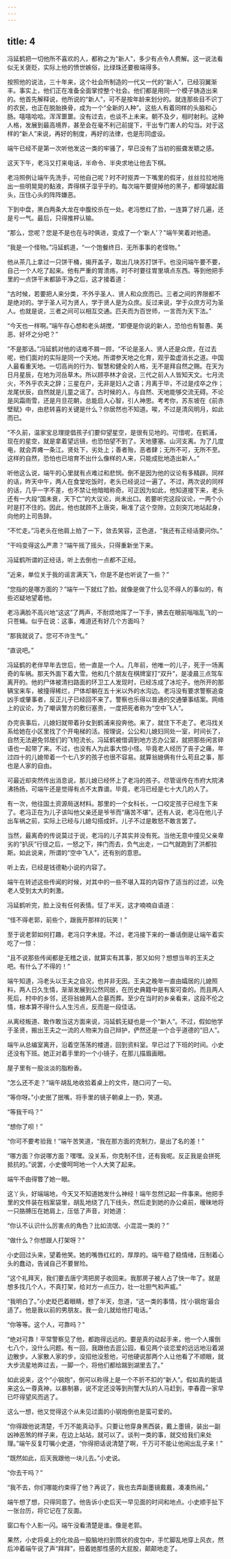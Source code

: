 ```yaml
---
---
---
```

title: 4
---




冯延鹤把一切他所不喜欢的人，都称之为“新人”，多少有点令人费解。这一说法看似无关褒贬，实际上他的愤世嫉俗，比绿珠还要极端得多。

按照他的说法，三十年来，这个社会所制造的一代又一代的“新人”，已经羽翼渐丰。事实上，他们正在准备全面掌控整个社会。他们都是用同一个模子铸造出来的。他首先解释说，他所说的“新人”，可不是按年龄来划分的。就连那些目不识丁的农民，也正在脱胎换骨，成为一个“全新的人种”。这些人有着同样的头脑和心肠。嘻嘻哈哈。浑浑噩噩。没有过去，也谈不上未来。朝不及夕，相时射利。这种人格，发展到最高境界，甚至会在毫不利己前提下，干出专门害人的勾当。对于这样的“新人”来说，再好的制度，再好的法律，也是形同虚设。

端午已经不是第一次听他发这一类的牢骚了，早已没有了当初的振聋发聩之感。

这天下午，老冯又打来电话，半命令、半央求地让他去下棋。

老冯照例让端午先洗手，可他自己呢？时不时抠弄一下嘴里的假牙，丝丝拉拉地拖出一些明晃晃的黏液，弄得棋子湿乎乎的。每次端午要提掉他的黑子，都得皱起眉头，压住心头的阵阵嫌恶。

下到中盘，黑白两条大龙在中腹绞杀在一处。老冯憋红了脸，一连算了好几遍，还是亏一气。最后，只得推枰认输。

“那么，您呢？您是不是也在与时俱进，变成了一个‘新人’？”端午笑着对他道。

“我是一个怪物。”冯延鹤道，“一个饱餐终日、无所事事的老怪物。”

他从茶几上拿过一只饼干桶，揭开盖子，取出几块苏打饼干。也没问端午要不要，自己一个人吃了起来。他有严重的胃溃疡，时不时要往胃里填点东西。等到他把手里的一点饼干末都舔干净之后，这才接着道：

“古时候，若要把人来分类，不外乎圣人、贤人和众庶而已。三者之间的界限都不是绝对的。学于圣人可为贤人，学于贤人是为众庶。反过来说，学于众庶方可为圣人。也就是说，三者之间可以相互交通。匹夫而为百世师，一言而为天下法。”

“今天也一样啊。”端午存心想和老头胡搅，“即便是你说的新人，恐怕也有智愚、美恶、好坏之分吧？”

“不是那话。”冯延鹤对他的诘难不屑一顾，“不论是圣人、贤人还是众庶，在过去呢，他们面对的实际是同一个天地。所谓参天地之化育，观乎盈虚消长之道。中国人最看重天地。一切高尚的行为、智慧和健全的人格，无不是拜自然之赐。在天为日月星辰，在地为河岳草木。所以顾亭林才会说，三代之前人人皆知天文。七月流火，不外乎农夫之辞；三星在户，无非是妇人之语；月离于毕，不过是戍卒之作；龙尾伏辰，自然就是儿童之谣了。古时候的人，与自然、天地能够交流无碍。不论是风霜雨雪，还是月旦花朝，总能启人心智，引人神思。考考你，苏东坡在《前赤壁赋》中，由悲转喜的关键是什么？你居然也不知道。唉，不过是清风明月，如此而已。

“不久前，温家宝总理提倡孩子们要仰望星空，是很有见地的。可惜呢，在鹤浦，现在的星空，就是拿着望远镜，也恐怕望不到了。天地壅塞。山河支离。为了几度电，就会弄瘫一条江。贤处下，劣处上；善者殆，恶者肆；无所不可，无所不至。这样的自然，恐怕也已培育不出什么像样的人来，只能成批地造出新人。”

听他这么说，端午的心里就有点难过和悲悯。倒不是因为他的议论有多精辟。同样的话，昨天中午，两人在食堂吃饭时，老头已经说过一遍了。不过，两次说的同样的话，几乎一字不差，也不禁让他暗暗称奇。可正因为如此，他知道接下来，老头还有一大段“国未衰，天下亡”的大议论，尚未出口。若要听完这段议论，一两个小时是打不住的。因此，他也就顾不上唐突，瞅准了这个空隙，立刻突兀地站起身，向他的上司告辞。

“不忙走。”冯老头在他肩上拍了一下，敛去笑容，正色道，“我还有正经话要问你。”

“干吗变得这么严肃？”端午摇了摇头，只得重新坐下来。

冯延鹤所谓的正经话，听上去倒也一点都不正经。

“近来，单位关于我的谣言满天飞，你是不是也听说了一些？”

“您指的是哪方面的？”端午一下就红了脸。就像是做了什么见不得人的事似的，有些迟疑地望着他。

老冯满脸不高兴地“这这”了两声，不耐烦地挥了一下手，拂去在眼前嗡嗡乱飞的一只苍蝇。似乎在说：这事，难道还有好几个方面吗？

“那我就说了。您可不许生气。”

“直说吧。”





冯延鹤的老伴早年去世后，他一直是一个人。几年前，他唯一的儿子，死于一场离奇的车祸。那天外面下着大雪。他和几个朋友在棋牌室打“双升”，是凌晨三点驾车离开的。他的尸体被清扫路面的环卫工人发现时，已经冻成了冰坨子。他所开的那辆宝来车，被撞得稀烂，尸体却躺在五十米以外的水沟边。老冯没有要求警察追查凶手或肇事者，反正儿子已经回不来了。警察也乐得以普通的交通肇事结案。网络上的议论，为了嘲讽警方的敷衍塞责，一度把死者称为“空中飞人”。

办完丧事后，儿媳妇就带着孙女到鹤浦来投奔他。来了，就住下不走了。老冯找关系给她在小区里找了个开电梯的活。按理说，公公和儿媳妇同处一室，时间长了，自然无法避免邻居们的飞短流长。冯延鹤被借调到地方志办公室，就把那些闲言碎语也一起带了来。不过，也没有人为此事大惊小怪。毕竟老人经历了丧子之痛，年过四十的儿媳带着一个七八岁的孩子也很不容易。就算翁媳俩有什么苟且之事，那也是人家的自由。

可最近却突然传出消息说，那儿媳已经怀上了老冯的孩子。尽管谣传在市府大院沸沸扬扬，可端午还是觉得有点不太靠谱。毕竟，老冯已经是七十大几的人了。

有一次，他往国土资源局送材料。那里的一个女科长，一口咬定孩子已经生下来了。老冯正在为儿子该叫他父亲还是爷爷而“痛苦不堪”。还有人说，老冯在他儿子出车祸之前，实际上已经与儿媳勾搭成奸。儿子不过是敢怒不敢言罢了。

当然，最离奇的传说莫过于说，老冯的儿子其实并没有死。当他无意中撞见父亲卑劣的“扒灰”行径之后，一怒之下，摔门而去，负气出走，一口气就跑到了洪都拉斯。如此说来，所谓的“空中飞人”，还有别的意思。

听上去，已经是钱德勒小说的内容了。

端午在转述这些传闻的时候，对其中的一些不堪入耳的内容作了适当的过滤，以免老人受到太大的刺激。

冯延鹤听完，脸上没有任何表情。怔了半天，这才喃喃自语道：

“怪不得老郭，前些个，跟我开那样的玩笑！”

至于说老郭如何打趣，老冯只字未提。不过，老冯接下来的一番话倒是让端午着实吃了一惊：

“且不说那些传闻都是无稽之谈，就算实有其事，那又如何？想想当年的王夫之吧。有什么了不得的！”

端午知道，冯老头以王夫之自况，也并非无因。王夫之晚年一直由孀居的儿媳照料，两人日久生情，渐渐发展到公然同居，在历史典籍中是有案可查的。而且两人死后，村中的乡邻，还将翁媳两人合墓而葬。至少在当时的乡亲看来，这段不伦之情，根本算不得什么人生污点，反而是一段佳话。

从离经叛道、敢作敢当这方面来说，冯延鹤无疑也是一个“新人”。不过，假如他学于圣贤，搬出王夫之一流的人物来为自己辩护，俨然还是一个合乎道德的“旧人”。





端午从总编室离开，沿着空荡荡的楼道，回到资料室。早已过了下班的时间。小史还没有下班。她正对着手里的一个小镜子，在那儿描眉画眼。

屋子里有一股淡淡的脂粉香。

“怎么还不走？”端午胡乱地收拾着桌上的文件，随口问了一句。

“等你呀。”小史抿了抿嘴，将手里的镜子朝桌上一扔，笑道。

“等我干吗？”

“想你了呗！”

“你可不要考验我！”端午苦笑道，“我在那方面的克制力，是出了名的差！”

“哪方面？你说哪方面？嘿嘿。没关系，你克制不住，还有我呢。反正我是会拼死抵抗的。”说罢，小史傻呵呵地一个人大笑了起来。

端午不由得瞥了她一眼。

这丫头，好端端地，今天又不知道她发什么神经！端午忽然记起一件事来。他把手里的文件装在档案袋里，胡乱地绕了几下线头，然后走到她的办公桌前，暧昧地将一只胳膊压在她肩上，压低了声音，对她道：

“你认不认识什么厉害点的角色？比如流氓、小混混一类的？”

“做什么？你想跟人打架呀？”

小史回过头来，望着他笑。她的嘴唇红红的，厚厚的。端午稳了稳情绪，压制着心头的蠢动，告诫自己不要冒险。

“这个礼拜天，我们要去唐宁湾把房子收回来。我那房子被人占了快一年了。就是想多找几个人，不真打架，给对方一点压力，壮一壮胆气和声威。”

“我明白了。”小史眨巴着眼睛，想了半天，忽道，“这一类的事情，找‘小钢炮’最合适了。他是我以前的男朋友。我一会儿就给他打电话。”

“你等等。这个人，可靠吗？”

“绝对可靠！平常警察见了他，都跑得远远的。要是真的动起手来，他一个人撂倒七八个，没什么问题。有一回，我跟他去逛公园，看见两个谈恋爱的远远地沿着湖边散步。人家散人家的步，没招他没惹他，可他硬说那两个人让他看了不顺眼，就大步流星地奔过去，一脚一个，将他们都给踹到湖里去了。”

如此说来，这个“小钢炮”，倒可以称得上是一个不折不扣的“新人”。假如真的能请来这么一尊真神，以暴制暴，说不定还没等到刑警大队的人马赶到，李春霞一家早已吓得望风而逃了。

这么一想，他又觉得这个从未见过面的小钢炮倒也是蛮可爱的。

“你得跟他说清楚，千万不能真动手。只要让他穿身黑西装，戴上墨镜，装出一副凶神恶煞的样子来，在边上站站，就可以了。谈判一类的事，就交给我们来处理。”端午反复叮嘱小史道，“你得把话说清楚了啊，千万可不能让他闹出乱子来！”

“既然如此，后天我跟他一块儿去。”小史说。

“你去干吗？”

“我不去，你们哪能约束得了他？再说了，我也去弄副墨镜戴戴，凑凑热闹。”

端午想了想，只得同意了。他告诉小史后天一早见面的时间和地点。小史顺手扯下一张台历，将它记在了反面。

窗口有个人影一闪。端午没看清楚是谁。像是老郭。

果然，小史将桌上的化妆品一股脑地扫到筒状的皮包中，手忙脚乱地穿上风衣，然后冲着端午说了声“拜拜”，扭着她那性感的大屁股，颠颠地走了。